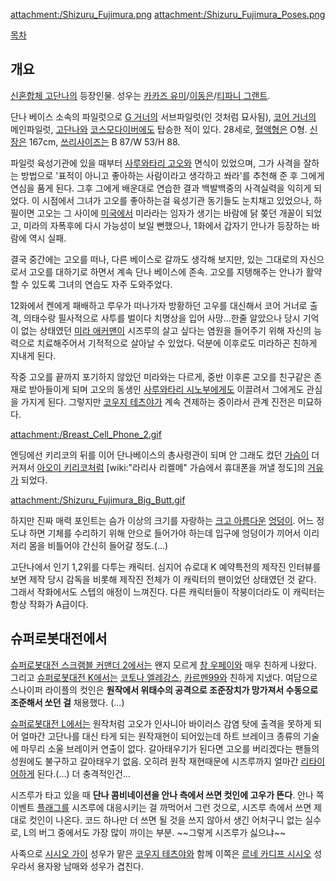 {{{+1 藤村静流 / Shizuru Fujimura }}}

attachment:/Shizuru_Fujimura.png
attachment:/Shizuru_Fujimura_Poses.png

[[목차]]
== 개요 ==
[[신혼합체 고단나]]의 등장인물. 성우는 [[카카즈 유미]]/[[이동은]]/[[티파니 그랜트]].

단나 베이스 소속의 파일럿으로 [[G 거너]]의 서브파일럿(인 것처럼 묘사됨), [[코어 거너]]의 메인파일럿, [[고단나]]와 [[코스모다이버]]에도 탑승한 적이 있다. 28세로, [[혈액형]]은 O형. [[신장]]은 167cm, [[쓰리사이즈]]는 B 87/W 53/H 88.

파일럿 육성기관에 있을 때부터 [[사루와타리 고오]]와 면식이 있었으며, 그가 사격을 잘하는 방법으로 '표적이 아니고 좋아하는 사람이라고 생각하고 쏴라'를 추천해 준 후 그에게 연심을 품게 된다. 그후 그에게 배운대로 연습한 결과 백발백중의 사격실력을 익히게 되었다. 이 시점에서 그녀가 고오를 좋아하는걸 육성기관 동기들도 눈치채고 있었으나, 하필이면 고오는 그 사이에 [[미국]]에서 미라라는 임자가 생기는 바람에 닭 쫒던 개꼴이 되었고, 미라의 자폭후에 다시 가능성이 보일 뻔했으나, 1화에서 갑자기 안나가 등장하는 바람에 역시 실패. 

결국 중간에는 고오를 떠나, 다른 베이스로 갈까도 생각해 보지만, 있는 그대로의 자신으로서 고오를 대하기로 하면서 계속 단나 베이스에 존속. 고오를 지탱해주는 안나가 활약할 수 있도록 그녀의 연습도 자주 도와주었다.

12화에서 켄에게 패배하고 루우가 떠나가자 방황하던 고우를 대신해서 코어 거너로 출격, 의태수랑 필사적으로 사투를 벌이다 치명상을 입어 사망...한줄 알았으나 당시 기억이 없는 상태였던 [[미라 애커맨]]이 시즈루의 살고 싶다는 염원을 들어주기 위해 자신의 능력으로 치료해주어서 기적적으로 살아날 수 있었다. 덕분에 이후로도 미라하곤 친하게 지내게 된다.

작중 고오를 끝까지 포기하지 않았던 미라와는 다르게, 중반 이후론 고오를 친구같은 존재로 받아들이게 되며 고오의 동생인 [[사루와타리 시노부]]에게도 이끌려서 그에게도 관심을 가지게 된다. 그렇지만 [[코우지 테츠야]]가 계속 견제하는 중이라서 관계 진전은 미묘하다.

attachment:/Breast_Cell_Phone_2.gif

엔딩에선 키리코의 뒤를 이어 단나베이스의 총사령관이 되며 안 그래도 컸던 [[가슴]]이 더 커져서 [[아오이 키리코]]처럼 [wiki:"라리사 리켈메" 가슴에서 휴대폰을 꺼낼 정도]의 [[거유]]가 되었다.

attachment:/Shizuru_Fujimura_Big_Butt.gif

하지만 진짜 매력 포인트는 슴가 이상의 크기를 자랑하는 [[크고 아름다운]] [[엉덩이]]. 어느 정도냐 하면 기체를 수리하기 위해 안으로 들어가야 하는데 입구에 엉덩이가 끼어서 이리저리 몸을 비틀어야 간신히 들어갈 정도.(…)

고단나에서 인기 1,2위를 다투는 캐릭터. 심지어 슈로대 K 예약특전의 제작진 인터뷰를 보면 제작 당시 감독을 비롯해 제작진 전체가 이 캐릭터의 팬이었던 상태였던 것 같다. 그래서 작화에서도 스텝의 애정이 느껴진다. 다른 캐릭터들이 작붕이더라도 이 캐릭터는 항상 작화가 A급이다.

== 슈퍼로봇대전에서 ==
[[슈퍼로봇대전 스크램블 커맨더 2]]에서는 왠지 모르게 [[창 우페이]]와 매우 친하게 나왔다. 그리고 [[슈퍼로봇대전 K]]에서는 [[코토나 엘레강스]], [[카르멘99]]와 친하게 지냈다. 여담으로 스나이퍼 라이플의 컷인은 '''원작에서 위태수의 공격으로 조준장치가 망가져서 수동으로 조준해서 쏘던 걸''' 채용했다. (…)

[[슈퍼로봇대전 L]]에서는 원작처럼 고오가 인사니아 바이러스 감염 탓에 출격을 못하게 되어 얼마간 고단나를 대신 타게 되는 원작재현이 되어있는데 하트 브레이크 종류의 기술에 마무리 소울 브레이커 연출이 없다. 갈아태우기가 된다면 고오를 버리겠다는 팬들의 성원에도 불구하고 갈아태우기 없음. 오히려 원작 재현때문에 시즈루까지 얼마간 [[리타이어]]하게 된다.(…) 더 충격적인건…

{{{#!html
<script type="text/javascript" src="http://ext.nicovideo.jp/thumb_watch/sm12876248"></script>}}}
시즈루가 타고 있을 때 '''단나 콤비네이션을 안나 측에서 쓰면 컷인에 고우가 뜬다'''. 안나 쪽 이벤트 [[플래그]]를 시즈루에 대응시키는 걸 까먹어서 그런 것으로, 시즈루 측에서 쓰면 제대로 컷인이 나온다. 코드 하나만 더 쓰면 될 것을 쓰지 않아서 생긴 어처구니 없는 실수로, L의 버그 중에서도 가장 많이 까이는 부분. ~~그렇게 시즈루가 싫으냐~~

사족으로 [[시시오 가이]] 성우가 맡은 [[코우지 테츠야]]와 함께 이쪽은 [[르네 카디프 시시오]] 성우라서 용자왕 남매와 성우가 겹친다.
